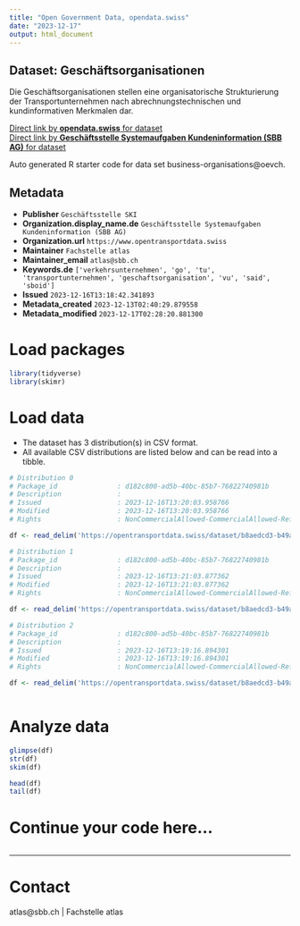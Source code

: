 ```yaml
---
title: "Open Government Data, opendata.swiss"
date: "2023-12-17"
output: html_document
---
```


## Dataset: Geschäftsorganisationen

Die Geschäftsorganisationen stellen eine organisatorische Strukturierung der Transportunternehmen nach abrechnungstechnischen und kundinformativen Merkmalen dar.

[Direct link by **opendata.swiss** for dataset](https://opendata.swiss/de/dataset/geschaftsorganisationen1)<br>
[Direct link by **Geschäftsstelle Systemaufgaben Kundeninformation (SBB AG)** for dataset](https://opentransportdata.swiss/dataset/business-organisations)

Auto generated R starter code for data set business-organisations@oevch.

## Metadata

- **Publisher** `Geschäftsstelle SKI`
- **Organization.display_name.de** `Geschäftsstelle Systemaufgaben Kundeninformation (SBB AG)`
- **Organization.url** `https://www.opentransportdata.swiss`
- **Maintainer** `Fachstelle atlas`
- **Maintainer_email** `atlas@sbb.ch`
- **Keywords.de** `['verkehrsunternehmen', 'go', 'tu', 'transportunternehmen', 'geschaftsorganisation', 'vu', 'said', 'sboid']`
- **Issued** `2023-12-16T13:18:42.341893`
- **Metadata_created** `2023-12-13T02:40:29.879558`
- **Metadata_modified** `2023-12-17T02:28:20.881300`


# Load packages

```r

library(tidyverse)
library(skimr)

```

# Load data

-   The dataset has 3 distribution(s) in CSV format.
-   All available CSV distributions are listed below and can be read into a tibble.

```r

# Distribution 0
# Package_id               : d182c800-ad5b-40bc-85b7-76822740981b
# Description              : 
# Issued                   : 2023-12-16T13:20:03.958766
# Modified                 : 2023-12-16T13:20:03.958766
# Rights                   : NonCommercialAllowed-CommercialAllowed-ReferenceRequired

df <- read_delim('https://opentransportdata.swiss/dataset/b8aedcd3-b49a-48f2-8975-6126b688d994/resource/270c32c8-e72e-4b9a-92f6-337b2c572303/download/full_business_organisation_versions_2023-12-13.csv')

# Distribution 1
# Package_id               : d182c800-ad5b-40bc-85b7-76822740981b
# Description              : 
# Issued                   : 2023-12-16T13:21:03.877362
# Modified                 : 2023-12-16T13:21:03.877362
# Rights                   : NonCommercialAllowed-CommercialAllowed-ReferenceRequired

df <- read_delim('https://opentransportdata.swiss/dataset/b8aedcd3-b49a-48f2-8975-6126b688d994/resource/019112f7-8e80-45d8-a072-2fc8b14e83c1/download/future_timetable_business_organisation_versions_2023-12-13.csv')

# Distribution 2
# Package_id               : d182c800-ad5b-40bc-85b7-76822740981b
# Description              : 
# Issued                   : 2023-12-16T13:19:16.894301
# Modified                 : 2023-12-16T13:19:16.894301
# Rights                   : NonCommercialAllowed-CommercialAllowed-ReferenceRequired

df <- read_delim('https://opentransportdata.swiss/dataset/b8aedcd3-b49a-48f2-8975-6126b688d994/resource/f14d9167-391e-46a6-a512-0ad7b02576dd/download/actual_date_business_organisation_versions_2023-12-13.csv')



```

# Analyze data

```r

glimpse(df)
str(df)
skim(df)

head(df)
tail(df)

```

# Continue your code here...

```r

```

------------------------------------------------------------------------

# Contact

atlas@sbb.ch | Fachstelle atlas
